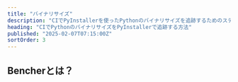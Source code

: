 ```yaml
---
title: "バイナリサイズ"
description: "CIでPyInstallerを使ったPythonのバイナリサイズを追跡するためのステップバイステップガイド"
heading: "CIでPythonのバイナリサイズをPyInstallerで追跡する方法"
published: "2025-02-07T07:15:00Z"
sortOrder: 3
---
```



<Intro
  lang="Python with PyInstaller"
/>

## Bencherとは？

<BencherIntro />

<Steps
  lang="Python"
  optionUrl="/ja/docs/explanation/adapters/#%EF%B8%8F-file-size"
  adapterUrl="/ja/docs/explanation/adapters/#-json"
/>

<FileSizeInner>
  <PythonBuild />
</FileSizeInner>

<CallToAction lang={Language.ja} />
